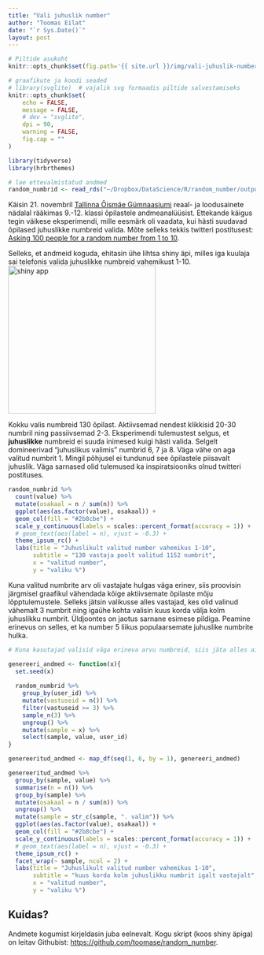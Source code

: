 ```yaml
---
title: "Vali juhuslik number"
author: "Toomas Eilat"
date: "`r Sys.Date()`"
layout: post
---
```


```r
# Piltide asukoht
knitr::opts_chunk$set(fig.path='{{ site.url }}/img/vali-juhuslik-number')
```

```r
# graafikute ja koodi seaded
# library(svglite)  # vajalik svg formaadis piltide salvestamiseks
knitr::opts_chunk$set(
    echo = FALSE, 
    message = FALSE,
    # dev = "svglite",
    dpi = 90,
    warning = FALSE,
    fig.cap = ""
)
```


```r
library(tidyverse)
library(hrbrthemes)

# lae ettevalmistatud andmed
random_numbrid <- read_rds("~/Dropbox/DataScience/R/random_number/output/random_numbrid.rds")
```

Käisin 21. novembril [Tallinna Õismäe Gümnaasiumi](http://oismae.tln.edu.ee/) reaal- ja loodusainete nädalal rääkimas 9.-12. klassi õpilastele andmeanalüüsist. Ettekande käigus tegin väikese eksperimendi, mille eesmärk oli vaadata, kui hästi suudavad õpilased juhuslikke numbreid valida. Mõte selleks tekkis twitteri postitusest: [Asking 100 people for a random number from 1 to 10](https://twitter.com/MathiasLeroy_/status/986253218433896449).

Selleks, et andmeid koguda, ehitasin ühe lihtsa shiny äpi, milles iga kuulaja sai telefonis valida juhuslikke numbreid vahemikust 1-10.
<img src="http://toomase.github.io/img/vali-juhuslik-number_shiny.png" alt="shiny app" width="300">


Kokku valis numbreid 130 õpilast. Aktiivsemad nendest klikkisid 20-30 numbril ning passiivsemad 2-3. Eksperimendi tulemustest selgus, et __juhuslikke__ numbreid ei suuda inimesed kuigi hästi valida. Selgelt domineerivad "juhuslikus valimis" numbrid 6, 7 ja 8. Väga vähe on aga valitud numbrit 1. Mingil põhjusel ei tundunud see õpilastele piisavalt juhuslik. Väga sarnased olid tulemused ka inspiratsiooniks olnud twitteri postituses.

```r
random_numbrid %>%
  count(value) %>% 
  mutate(osakaal = n / sum(n)) %>% 
  ggplot(aes(as.factor(value), osakaal)) +
  geom_col(fill = "#2b8cbe") +
  scale_y_continuous(labels = scales::percent_format(accuracy = 1)) +
  # geom_text(aes(label = n), vjust = -0.3) +
  theme_ipsum_rc() +
  labs(title = "Juhuslikult valitud number vahemikus 1-10",
       subtitle = "130 vastaja poolt valitud 1152 numbrit",
       x = "valitud number",
       y = "valiku %")
```

Kuna valitud numbrite arv oli vastajate hulgas väga erinev, siis proovisin järgmisel graafikul vähendada kõige aktiivsemate õpilaste mõju lõpptulemustele. Selleks jätsin valikusse alles vastajad, kes olid valinud vähemalt 3 numbrit ning igaühe kohta valisin kuus korda välja kolm juhuslikku numbrit. Üldjoontes on jaotus sarnane esimese pildiga. Peamine erinevus on selles, et ka number 5 liikus populaarsemate juhuslike numbrite hulka.

```r
# Kuna kasutajad valisid väga erineva arvu numbreid, siis jäta alles ainult need, kes tegeid vähemalt 3 valikut. Igalt vastajalt jäta alles juhuslikud 3 vastust. Juhuslik valim võta välja 6 korda ja kirjuta andmed tabelisse, et need hiljem visualiseerida.

genereeri_andmed <- function(x){
  set.seed(x)
  
  random_numbrid %>% 
    group_by(user_id) %>% 
    mutate(vastuseid = n()) %>% 
    filter(vastuseid >= 3) %>% 
    sample_n(3) %>% 
    ungroup() %>% 
    mutate(sample = x) %>% 
    select(sample, value, user_id)
}

genereeritud_andmed <- map_df(seq(1, 6, by = 1), genereeri_andmed)
```

```r
genereeritud_andmed %>% 
  group_by(sample, value) %>% 
  summarise(n = n()) %>% 
  group_by(sample) %>% 
  mutate(osakaal = n / sum(n)) %>% 
  ungroup() %>% 
  mutate(sample = str_c(sample, ". valim")) %>% 
  ggplot(aes(as.factor(value), osakaal)) +
  geom_col(fill = "#2b8cbe") +
  scale_y_continuous(labels = scales::percent_format(accuracy = 1)) +
  # geom_text(aes(label = n), vjust = -0.3) +
  theme_ipsum_rc() +
  facet_wrap(~ sample, ncol = 2) +
  labs(title = "Juhuslikult valitud number vahemikus 1-10",
       subtitle = "kuus korda kolm juhuslikku numbrit igalt vastajalt",
       x = "valitud number",
       y = "valiku %")
```

## Kuidas?
Andmete kogumist kirjeldasin juba eelnevalt. Kogu skript (koos shiny äpiga) on leitav Githubist: [https://github.com/toomase/random_number](https://github.com/toomase/random_number).